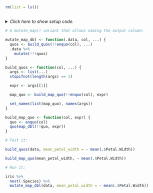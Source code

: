 ```r
rm(list = ls())
```


## <No caption defined>

<details><summary>*Click here to show setup code.*</summary>
```r
### <No caption defined>

```
```r
library(tidyverse)
library(rlang)
```
</details>


```r
# A mutate_map() variant that allows naming the output column:
```
```r
mutate_map_dbl <- function(.data, col, ...) {
  quos <- build_quos(!!enquo(col), ...)
  .data %>%
    mutate(!!!quos)
}

build_quos <- function(col, ...) {
  args <- list(...)
  stopifnot(length(args) == 1)

  expr <- args[[1]]

  map_quo <- build_map_quo(!!enquo(col), expr)

  set_names(list(map_quo), names(args))
}

build_map_quo <- function(col, expr) {
  quo <- enquo(col)
  quo(map_dbl(!!quo, expr))
}
```


```r
# Test it:
```
```r
build_quos(data, mean_petal_width = ~ mean(.$Petal.Width))

build_map_quo(mean_petal_width, ~ mean(.$Petal.Width))
```


```r
# Run it:
```
```r
iris %>%
  nest(-Species) %>%
  mutate_map_dbl(data, mean_petal_width = ~ mean(.$Petal.Width))
```
